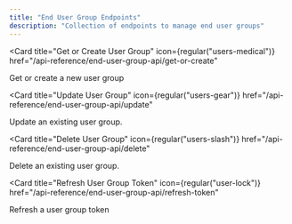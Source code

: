 ```yaml
---
title: "End User Group Endpoints"
description: "Collection of endpoints to manage end user groups"
---
```


<Card
  title="Get or Create User Group"
  icon={regular("users-medical")}
  href="/api-reference/end-user-group-api/get-or-create"
>
  Get or create a new user group
</Card>

<Card
  title="Update User Group"
  icon={regular("users-gear")}
  href="/api-reference/end-user-group-api/update"
>
  Update an existing user group.
</Card>

<Card
  title="Delete User Group"
  icon={regular("users-slash")}
  href="/api-reference/end-user-group-api/delete"
>
  Delete an existing user group.
</Card>

<Card
  title="Refresh User Group Token"
  icon={regular("user-lock")}
  href="/api-reference/end-user-group-api/refresh-token"
>
  Refresh a user group token
</Card>

